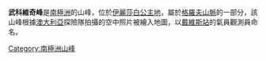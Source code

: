 {{coord|72|23|S|74|59|E|display=title}}

'''武科維奇峰'''是[[南極洲|南極洲]]的山峰，位於[[伊麗莎白公主地|伊麗莎白公主地]]，屬於[[格羅夫山脈|格羅夫山脈]]的一部分，該山峰根據[[澳大利亞|澳大利亞]]探險隊拍攝的空中照片被繪入地圖，以[[戴維斯站|戴維斯站]]的氣員觀測員命名。

{{Antarctica-geo-stub}}
[[Category:南極洲山峰|Category:南極洲山峰]]